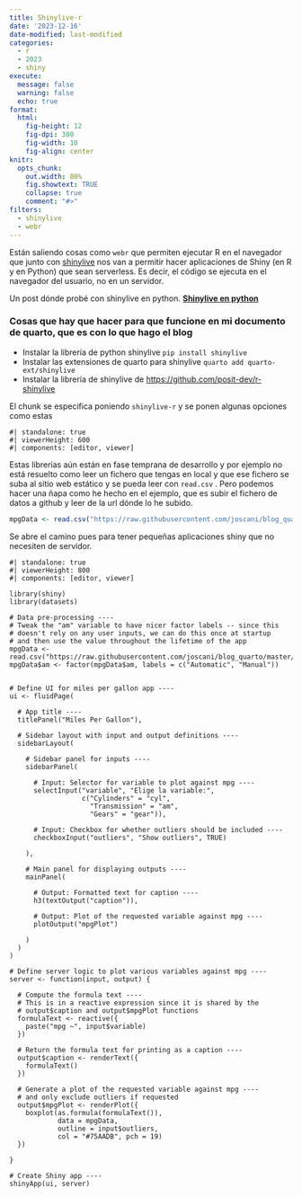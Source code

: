 ```yaml
---
title: Shinylive-r
date: '2023-12-16'
date-modified: last-modified
categories:
  - r
  - 2023
  - shiny
execute: 
  message: false
  warning: false
  echo: true
format: 
  html: 
    fig-height: 12
    fig-dpi: 300
    fig-width: 10
    fig-align: center
knitr:
  opts_chunk:
    out.width: 80%
    fig.showtext: TRUE
    collapse: true
    comment: "#>"
filters:
  - shinylive
  - webr
---
```




Están saliendo cosas como `webr` que permiten ejecutar R en el navegador que junto con [shinylive](https://github.com/posit-dev/shinylive)  nos van a permitir hacer aplicaciones de Shiny (en R y en Python) que sean serverless. Es decir, el código se ejecuta en el navegador del usuario, no en un servidor. 

Un post dónde probé con shinylive en python. [__Shinylive en python __](2023/shinylive-python.html)


### Cosas que hay que hacer para que funcione en mi documento de quarto, que es con lo que hago el blog

* Instalar la librería de python shinylive `pip install shinylive`
* Instalar las extensiones de quarto para shinylive `quarto add quarto-ext/shinylive`
* Instalar la librería de shinylive de [https://github.com/posit-dev/r-shinylive](https://github.com/posit-dev/r-shinylive)


El  chunk se especifica poniendo `shinylive-r` y se ponen algunas opciones como estas

```
#| standalone: true
#| viewerHeight: 600
#| components: [editor, viewer]

```

Estas librerías aún están en fase temprana de desarrollo y por ejemplo no está resuelto como leer un fichero que tengas en local y que ese fichero se suba al sitio web estático y se pueda leer con `read.csv` . Pero podemos hacer una ñapa como he hecho en el ejemplo, que es subir el fichero de datos a github  y leer de la url dónde lo he subido. 



```r

mpgData <- read.csv("https://raw.githubusercontent.com/joscani/blog_quarto/master/mtcars.csv")

```


Se abre el camino pues para tener pequeñas aplicaciones shiny que no necesiten de servidor. 


```shinylive-r
#| standalone: true
#| viewerHeight: 800
#| components: [editor, viewer]

library(shiny)
library(datasets)

# Data pre-processing ----
# Tweak the "am" variable to have nicer factor labels -- since this
# doesn't rely on any user inputs, we can do this once at startup
# and then use the value throughout the lifetime of the app
mpgData <- read.csv("https://raw.githubusercontent.com/joscani/blog_quarto/master/mtcars.csv")
mpgData$am <- factor(mpgData$am, labels = c("Automatic", "Manual"))


# Define UI for miles per gallon app ----
ui <- fluidPage(

  # App title ----
  titlePanel("Miles Per Gallon"),

  # Sidebar layout with input and output definitions ----
  sidebarLayout(

    # Sidebar panel for inputs ----
    sidebarPanel(

      # Input: Selector for variable to plot against mpg ----
      selectInput("variable", "Elige la variable:",
                  c("Cylinders" = "cyl",
                    "Transmission" = "am",
                    "Gears" = "gear")),

      # Input: Checkbox for whether outliers should be included ----
      checkboxInput("outliers", "Show outliers", TRUE)

    ),

    # Main panel for displaying outputs ----
    mainPanel(

      # Output: Formatted text for caption ----
      h3(textOutput("caption")),

      # Output: Plot of the requested variable against mpg ----
      plotOutput("mpgPlot")

    )
  )
)

# Define server logic to plot various variables against mpg ----
server <- function(input, output) {

  # Compute the formula text ----
  # This is in a reactive expression since it is shared by the
  # output$caption and output$mpgPlot functions
  formulaText <- reactive({
    paste("mpg ~", input$variable)
  })

  # Return the formula text for printing as a caption ----
  output$caption <- renderText({
    formulaText()
  })

  # Generate a plot of the requested variable against mpg ----
  # and only exclude outliers if requested
  output$mpgPlot <- renderPlot({
    boxplot(as.formula(formulaText()),
            data = mpgData,
            outline = input$outliers,
            col = "#75AADB", pch = 19)
  })

}

# Create Shiny app ----
shinyApp(ui, server)



```



